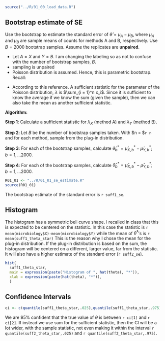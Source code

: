 ```r
source("../R/01_00_load_data.R")
```

## Bootstrap estimate of SE

Use the bootstrap to estimate the standard error of $\hat\theta = \mu_A - \mu_B$, where $\mu_A$ and $\mu_B$ are sample means of counts for methods A and B, respectively. Use $B = 2000$ bootstrap samples. Assume the replicates are **unpaired**.  

  * Let $A=X$ and $Y=B$. I am changing the labeling so as not to confuse with the number of bootstrap samples, $B$.
  * sampling is unpaired
  * Poisson distribution is assumed. Hence, this is parametric bootstrap. Recall:
  
  \begin{equation}
  \begin{aligned}
  \mathcal P(X = x \mid \lambda) = \frac{e^{-\lambda} \lambda^x}{x!}; \quad x = 0, 1, \dots; \quad 0 \leq \lambda < \infty
  \end{aligned}
  \end{equation}

  * According to this reference. A sufficient statistic for the parameter of the Poisson distribution, $\lambda$ is $\sum_{i = 1}^n x_i$. Since it is sufficient to know the average if we know the sum (given the sample), then we can also take the mean as another sufficient statistic.


__Algorithm:__

**Step 1**: Calculate a sufficient statistic for $\lambda_X$ (method A) and $\lambda_Y$ (method B).

\begin{equation}
\begin{aligned}
\hat \lambda_X = \frac {\sum_{i = 1}^n x_i}{n} \\
\hat \lambda_Y = \frac {\sum_{i = 1}^n y_i}{n}
\end{aligned}
\end{equation}  


**Step 2**: Let $B$ be the number of bootstrap samples taken. With $n = $`r n` and for each method, sample from the plug-in distribution.


\begin{equation}
\begin{aligned}
B^*_{Y,1} &= \left\{y_{1,1}^*, \dots, y_{1,8}^*\right\} \overset{iid}\sim \mathcal P\left(\hat \lambda_Y\right)\\
B^*_{Y,2} &= \left\{y_{2,1}^*, \dots, y_{2,8}^*\right\} \overset{iid}\sim \mathcal P\left(\hat \lambda_Y\right)\\
\vdots &= \vdots \\
B^*_{Y,2000} &= \left\{y_{2000,1}^*, \dots, y_{2000,8}^*\right\} \overset{iid}\sim \mathcal P\left(\hat \lambda_Y\right)\\
\end{aligned}
\end{equation}  


\begin{equation}
\begin{aligned}
B^*_{X,1} &= \left\{x_{1,1}^*, \dots, x_{1,8}^*\right\} \overset{iid}\sim \mathcal P\left(\hat \lambda_X\right)\\
B^*_{X,2} &= \left\{x_{2,1}^*, \dots, x_{2,8}^*\right\} \overset{iid}\sim \mathcal P\left(\hat \lambda_X\right)\\
\vdots &= \vdots \\
B^*_{X,2000} &= \left\{x_{2000,1}^*, \dots, x_{2000,8}^*\right\} \overset{iid}\sim \mathcal P\left(\hat \lambda_X\right)\\
\end{aligned}
\end{equation}  


**Step 3**: For each of the bootstrap samples, calculate $\hat\theta^*_b = \hat \mu_{X,b}^* - \hat \mu_{Y,b}^*; \quad b = 1, \dots 2000$.

**Step 4**: For each of the bootstrap samples, calculate $\hat\theta^*_b = \hat \mu_{X,b}^* - \hat \mu_{Y,b}^*; \quad b = 1, \dots 2000$.\

\begin{equation}
\begin{aligned}
\widehat {se} \left(\hat \theta\right) = \sqrt \frac{\sum_{i=1}^n \left(\hat \theta_i^*-\bar{\hat \theta}^* \right)^2}{B-1};\ \ \bar{\hat \theta}^* = \frac{1}{B}\sum^B_{i=1} \hat \theta^*_i
\end{aligned}
\end{equation}  


```r
R01_01 <- "../R/01_01_se_estimate.R"
source(R01_01)
```

The bootstrap estimate of the standard error is `r suff1_se`.


## Histogram

The histogram has a symmetric bell curve shape. I recalled in class that this is expected to be centered on the statistic. In this case the statistic is `r mean(microbiology$X)-mean(microbiology$Y)` while the mean of $\hat \theta^*$'s is `r mean(suff1_theta_star)` This is the reason why I chose the mean for the plug-in distribution. If the plug-in distribution is based on the sum, the histogram will be centered on a different, larger value, far from the statistic. It will also have a higher estimate of the standard error (`r suff2_se`).

```r
hist(
  suff1_theta_star,
  main = expression(paste("Histogram of ", hat(theta), "*")),
  xlab = expression(paste(hat(theta), "*")),
  )
```

## Confidence Intervals

```r
ci <- c(quantile(suff1_theta_star,.025),quantile(suff1_theta_star,.975))
```

We are $95\%$ confident that the true value of $\theta$ is between `r ci[1]` and `r ci[2]`. If instead we use sum for the sufficient statistic, then the CI will be a lot wider, with the sample statistic, not even making it within the interval `r quantile(suff2_theta_star,.025)` and `r quantile(suff2_theta_star,.975)`. 


